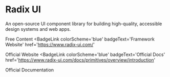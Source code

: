 # Radix UI

An open-source UI component library for building high-quality, accessible design systems and web apps.

<ResourceGroupTitle>Free Content</ResourceGroupTitle>
<BadgeLink
  colorScheme='blue'
  badgeText='Framework Website'
  href='https://www.radix-ui.com/'
>
  Official Website
</BadgeLink>
<BadgeLink
  colorScheme='blue'
  badgeText='Official Docs'
  href='https://www.radix-ui.com/docs/primitives/overview/introduction'
>
  Official Documentation
</BadgeLink>
